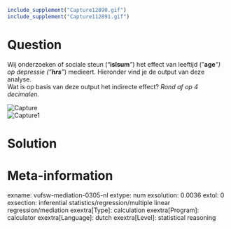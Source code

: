```{r, echo = FALSE, results = "hide"}
include_supplement("Capture12890.gif")
include_supplement("Capture112891.gif")
```

Question
========
Wij onderzoeken of sociale steun ("**islsum***"*) het effect van
leeftijd ("**age***"*) op depressie ("**hrs***"*) medieert. Hieronder
vind je de output van deze analyse.  
Wat is op basis van deze output het indirecte effect? *Rond af op 4
decimalen.*  
  
  
<img src="Capture12890.gif" class="fr-fic fr-dii tvcss_2"
alt="Capture" />  
<img src="Capture112891.gif" class="fr-fic fr-dii tvcss_3"
alt="Capture1" />


Solution
========











Meta-information
================
exname: vufsw-mediation-0305-nl
extype: num
exsolution: 0.0036
extol: 0
exsection: inferential statistics/regression/multiple linear regression/mediation
exextra[Type]: calculation
exextra[Program]: calculator
exextra[Language]: dutch
exextra[Level]: statistical reasoning

